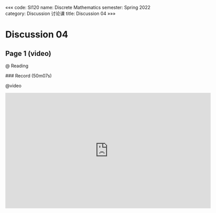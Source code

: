 «««
code: SI120
name: Discrete Mathematics
semester: Spring 2022
category: Discussion 讨论课
title: Discussion 04
»»»

# Discussion 04

## Page 1 (video)

@ Reading

<div class="markdown-body">
### Record (50m07s)
</div>

@video

<iframe src="https://sbfull.com/e/xdwbyfx5ncx1.html" frameborder=0 marginwidth=0 marginheight=0 scrolling=no width=640 height=360 allowfullscreen></iframe>


